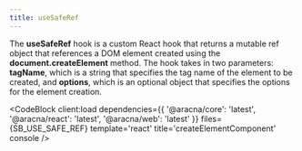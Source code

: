 ```yaml
---
title: useSafeRef
---
```



The **useSafeRef** hook is a custom React hook that returns a mutable ref object that references a DOM element created using the **document.createElement** method. The hook takes in two parameters: **tagName**, which is a string that specifies the tag name of the element to be created, and **options**, which is an optional object that specifies the options for the element creation.

<CodeBlock
  client:load
  dependencies={{
    '@aracna/core': 'latest',
    '@aracna/react': 'latest',
    '@aracna/web': 'latest'
  }}
  files={SB_USE_SAFE_REF}
  template='react'
  title='createElementComponent'
  console
/>

